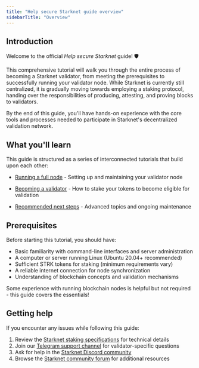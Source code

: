 ```yaml
---
title: "Help secure Starknet guide overview"
sidebarTitle: "Overview"
---
```


## Introduction

Welcome to the official *Help secure Starknet* guide! 🛡️

This comprehensive tutorial will walk you through the entire process of becoming a Starknet validator, from meeting the prerequisites to successfully running your validator node. While Starknet is currently still centralized, it is gradually moving towards employing a staking protocol, handing over the responsibilities of producing, attesting, and proving blocks to validators.

By the end of this guide, you'll have hands-on experience with the core tools and processes needed to participate in Starknet's decentralized validation network.

## What you'll learn

This guide is structured as a series of interconnected tutorials that build upon each other:

* [Running a full node](/secure/quickstart/node-operators/running-a-node) - Setting up and maintaining your validator node

* [Becoming a validator](/secure/quickstart/node-operators/becoming-a-validator) - How to stake your tokens to become eligible for validation

* [Recommended next steps](/secure/quickstart/node-operators/next-steps) - Advanced topics and ongoing maintenance

## Prerequisites

Before starting this tutorial, you should have:

- Basic familiarity with command-line interfaces and server administration
- A computer or server running Linux (Ubuntu 20.04+ recommended)
- Sufficient STRK tokens for staking (minimum requirements vary)
- A reliable internet connection for node synchronization
- Understanding of blockchain concepts and validation mechanisms

Some experience with running blockchain nodes is helpful but not required - this guide covers the essentials!

## Getting help

If you encounter any issues while following this guide:

1. Review the [Starknet staking specifications](/learn/protocol/staking) for technical details
2. Join our [Telegram support channel](https://t.me/+CLZl_F_Nj2RlNjU0) for validator-specific questions
3. Ask for help in the [Starknet Discord community](https://discord.gg/starknet-community)
4. Browse the [Starknet community forum](https://community.starknet.io/) for additional resources